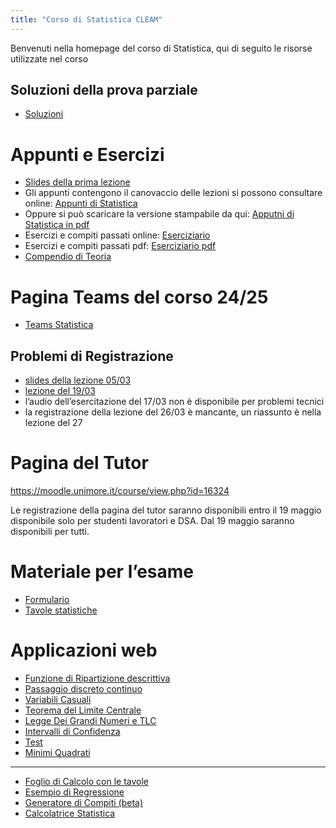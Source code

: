 ```yaml
---
title: "Corso di Statistica CLEAM"
---
```


Benvenuti nella homepage del corso di Statistica, qui di seguito le risorse utilizzate nel corso

## Soluzioni della prova parziale

- [Soluzioni](prz-1.html)

# Appunti e Esercizi


-   [Slides della prima lezione](https://docs.google.com/presentation/d/1xD1ut73zSct0uUt0pjhyfKvqpX-XoGe4bf3c1sXWKBY/edit?usp=sharing)
-   Gli appunti contengono il canovaccio delle lezioni si possono consultare online: [Appunti di Statistica](appunti/)
-   Oppure si può scaricare la versione stampabile da qui: [Apputni di Statistica in pdf](appunti/Appunti_di_Statistica_2025.pdf)
-   Esercizi e compiti passati online: [Eserciziario](esercizi/)
-   Esercizi e compiti passati pdf: [Eserciziario pdf](esercizi/Esami_passati_con_soluzioni.pdf)
-   [Compendio di Teoria](Compendio-di-teoria-e-domande.pdf)

# Pagina Teams del corso 24/25

- [Teams Statistica](https://teams.microsoft.com/l/team/19%3AxjKeXglSiTLuaBjA9R2H173fjKKphQPLxYigYpdw9iY1%40thread.tacv2/conversations?groupId=7d35d7a9-c260-4dc6-8c50-0031c974fd62&tenantId=e787b025-3fc6-4802-874a-9c988768f892)

## Problemi di Registrazione

- [slides della lezione 05/03](slides0503.pdf)
- [lezione del 19/03](https://unimore365.sharepoint.com/:v:/s/InsegnamentoPercorso_2023_50-213_2019_EC-ST01_S2-Lezioni-privato/EbRKlv5qlNxNiAyj-OoZBUAB4ksgBXd9GS54cBoFQWSDcQ?e=6YJVao)
- l'audio dell'esercitazione del 17/03 non è disponibile per problemi tecnici
- la registrazione della lezione del 26/03 è mancante, un riassunto è nella lezione del 27

# Pagina del Tutor


[https://moodle.unimore.it/course/view.php?id=16324](https://moodle.unimore.it/course/view.php?id=16324)

Le registrazione della pagina del tutor saranno disponibili entro il 19 maggio disponibile solo per studenti lavoratori e DSA. Dal 19 maggio saranno disponibili per tutti.

# Materiale per l'esame

-   [Formulario](formulario23.pdf)
-   [Tavole statistiche](tavole-statistiche.pdf)

# Applicazioni web

-   [Funzione di Ripartizione descrittiva](https://patrizio-frederic.shinyapps.io/FdR_descrittiva/)
-   [Passaggio discreto continuo](https://patrizio-frederic.shinyapps.io/discreto-continuo/)
-   [Variabili Casuali](https://patrizio-frederic.shinyapps.io/prob/)
-   [Teorema del Limite Centrale](https://patrizio-frederic.shinyapps.io/TLC_/)
-   [Legge Dei Grandi Numeri e TLC](https://ixpat.shinyapps.io/LFGN/)
-   [Intervalli di Confidenza](https://patrizio-frederic.shinyapps.io/IdC_/)
-   [Test](https://ixpat.shinyapps.io/Test/)
-   [Minimi Quadrati](https://ixpat.shinyapps.io/Least-Squares/)

-------------------------------------------------------------------------------
-   [Foglio di Calcolo con le tavole](https://docs.google.com/spreadsheets/d/1jzCZUuuMLHZqmEj_NpWm_jbDT_UDik3rO__Xqk1KK_E/edit?usp=sharing)
-   [Esempio di Regressione](Regr/)
-   [Generatore di Compiti (beta)](https://ixpat.shinyapps.io/compiti-rand/)
-   [Calcolatrice Statistica](https://ixpat.shinyapps.io/calc/)